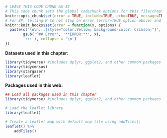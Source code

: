 ```r
# LEAVE THIS CODE CHUNK AS-IS
# This code chunk sets the global codechunk options for this file/chapter
knitr::opts_chunk$set(error = TRUE, include=TRUE, echo=TRUE, message=TRUE, warning=TRUE)
# For BP, telling R to not stop on error (error=TRUE option above) and changing errors to display with yellow font on crimson background
knitr::knit_hooks$set(error = function(x, options) { 
  paste(c('\n\n:::{style="color:Yellow; background-color: Crimson;"}',
        gsub('^## Error', '**ERROR:**', x),
        ':::'), collapse = '\n')
})
```


**Datasets used in this chapter:**
```r
library(tidyverse) #includes dplyr, ggplot2, and other common packages
library(tidycensus)
library(stargazer)
library(leaflet)
```

**Packages used in this web:**
```r
## Load all packages used in this chapter
library(tidyverse) #includes dplyr, ggplot2, and other common packages

# Load the leaflet library
library(leaflet)
```

```r
# Create a leaflet map with default map tile using addTiles()
leaflet() %>%
    addTiles()

```
